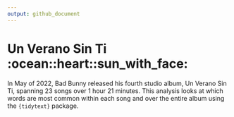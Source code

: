 ```yaml
---
output: github_document
---
```


# Un Verano Sin Ti :ocean::heart::sun_with_face:

In May of 2022, Bad Bunny released his fourth studio album, Un Verano Sin Ti, spanning 23 songs over 1 hour 21 minutes. This analysis looks at which words are most common within each song and over the entire album using the `{tidytext}` package.
